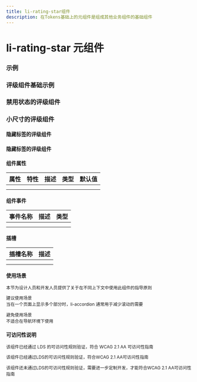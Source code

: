 ```yaml
---
title: li-rating-star组件
description: 在Tokens基础上的元组件是组成其他业务组件的基础组件
---
```


# li-rating-star 元组件

### 示例

### 评级组件基础示例


<Basic />

### 禁用状态的评级组件


<Disabled />

### 小尺寸的评级组件


<Small />

### 隐藏标签的评级组件


<Hidelabel />

### 隐藏标签的评级组件


<Readonly />

### 组件属性

| 属性 | 特性 | 描述 | 类型 | 默认值 |
| ---- | ---- | ---- | ---- | ------ |
|      |      |      |      |        |
|      |      |      |      |        |

### 组件事件

| 事件名称 | 描述 | 类型 |
| -------- | ---- | ---- |
|          |      |      |
|          |      |      |

### 插槽

| 插槽名称 | 描述 |
| -------- | ---- |
|          |      |
|          |      |

### 使用场景

本节为设计人员和开发人员提供了关于在不同上下文中使用此组件的指导原则


<Callout emoji='❤️'>
  建议使用场景
  <br />
  当在一个页面上显示多个部分时，li-accordion 通常用于减少滚动的需要
</Callout>

<Callout
  type='error'
  emoji='️🚫'>
  避免使用场景
  <br />
  不适合在导航环境下使用
</Callout>

### 可访问性说明

该组件已经通过 LDS 的可访问性规则验证，符合 WCAG 2.1 AA 可访问性指南

<Callout
  type='warning'
  emoji='✅'>
  该组件已经通过LDS的可访问性规则验证，符合WCAG 2.1 AA可访问性指南
</Callout>

<Callout
  type='warning'
  emoji='❎'>
  该组件还未通过LDS的可访问性规则验证，需要进一步定制开发，才能符合WCAG 2.1
  AA可访问性指南
</Callout>
